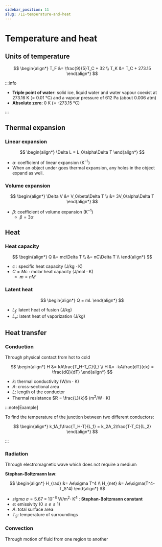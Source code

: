```yaml
---
sidebar_position: 11
slug: /11-temperature-and-heat
---
```



# Temperature and heat

## Units of temperature

<Row>
<Column size="4">

$$
\begin{align*}
T_F &= \frac{9}{5}T_C + 32 \\
T_K &= T_C + 273.15
\end{align*}
$$

</Column>
<Column size="8">

:::info

- **Triple point of water**: solid ice, liquid water and water vapour coexist at 273.16 K (= 0.01 &deg;C) and a vapour pressure of 612 Pa (about 0.006 atm)
- **Absolute zero**: 0 K (= -273.15 &deg;C)

:::

</Column>
</Row>

## Thermal expansion

<Row>
<Column>

### Linear expansion

$$
\begin{align*}
\Delta L = L_0\alpha\Delta T
\end{align*}
$$

- $\alpha$: coefficient of linear expansion (K$^{-1}$)
- When an object under goes thermal expansion, any holes in the object expand as well.

</Column>
<Column>

### Volume expansion

$$
\begin{align*}
\Delta V
&= V_0\beta\Delta T \\
&= 3V_0\alpha\Delta T
\end{align*}
$$

- $\beta$: coefficient of volume expansion (K$^{-1}$)
  - $\beta = 3\alpha$

</Column>
</Row>

## Heat

<Row>
<Column>

### Heat capacity

$$
\begin{align*}
Q
&= mc\Delta T \\
&= nC\Delta T \\
\end{align*}
$$

- $c$ : specific heat capacity (J/kg $\cdot$ K)
- $C = Mc$ : molar heat capacity (J/mol $\cdot$ K)
  - $m = nM$

</Column>
<Column>

### Latent heat

$$
\begin{align*}
Q = mL
\end{align*}
$$

- $L_f$: latent heat of fusion (J/kg)
- $L_v$: latent heat of vaporization (J/kg)

</Column>
</Row>

## Heat transfer

<Row>
<Column>

### Conduction

Through physical contact from hot to cold

$$
\begin{align*}
H &= kA\frac{T_H-T_C}{L} \\
H &= -kA\frac{dT}{dx} = \frac{dQ}{dT}
\end{align*}
$$

- $k$: thermal conductivity (W/m $\cdot$ K)
- $A$: cross-sectional area
- $L$: length of the conductor
- Thermal resistance $R = \frac{L}{k}$ (m$^2$/W $\cdot$ K)

:::note[Example]

To find the temperature of the junction between two different conductors:

$$
\begin{align*}
k_1A_1\frac{T_H-T}{L_1} = k_2A_2\frac{T-T_C}{L_2}
\end{align*}
$$

:::

</Column>
<Column>

### Radiation

Through electromagnetic wave which does not require a medium

**Stephan-Boltzmann law**:

$$
\begin{align*}
H_{rad} &= Ae\sigma T^4 \\
H_{net} &= Ae\sigma(T^4-T_S^4)
\end{align*}
$$

- *sigma* $\sigma = 5.67\times10^{-8}$ W/m$^2\cdot$ K$^4$ : **Stephan-Boltzmann constant**
- $e$: emissivity ($0 \le e \le 1$)
- $A$: total surface area
- $T_S$: temperature of surroundings

</Column>
</Row>

### Convection

Through motion of fluid from one region to another
